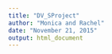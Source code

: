 ```yaml
---
title: "DV_SProject"
author: "Monica and Rachel"
date: "November 21, 2015"
output: html_document
---
```


